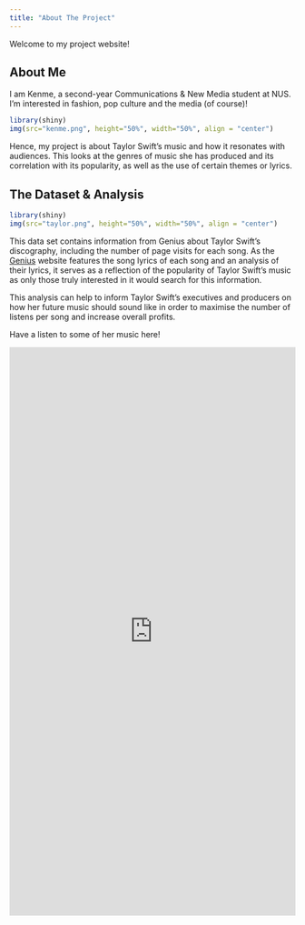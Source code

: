 ```yaml
---
title: "About The Project"
---
```


Welcome to my project website!

## About Me
I am Kenme, a second-year Communications & New Media student at NUS. I'm interested in fashion, pop culture and the media (of course)! 

```r
library(shiny)
img(src="kenme.png", height="50%", width="50%", align = "center")
```
Hence, my project is about Taylor Swift's music and how it resonates with audiences. This looks at the genres of music she has produced and its correlation with its popularity, as well as the use of certain themes or lyrics.

## The Dataset & Analysis
```r
library(shiny)
img(src="taylor.png", height="50%", width="50%", align = "center")
```

This data set contains information from Genius about Taylor Swift's discography, including the number of page visits for each song. As the [Genius](https://genius.com/) website features the song lyrics of each song and an analysis of their lyrics, it serves as a reflection of the popularity of Taylor Swift's music as only those truly interested in it would search for this information. 

This analysis can help to inform Taylor Swift's executives and producers on how her future music should sound like in order to maximise the number of listens per song and increase overall profits.

Have a listen to some of her music here!
```{=html}
  <iframe height="1000" width="100%" frameborder="no" src="https://kenme.shinyapps.io/myshinyapp2/"></iframe>
```
